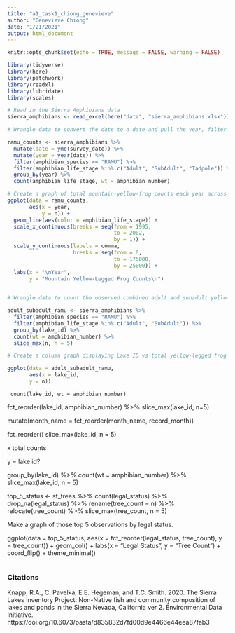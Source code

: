 ```yaml
---
title: "a1_task1_chiong_genevieve"
author: "Genevieve Chiong"
date: "1/21/2021"
output: html_document
---
```


```r
knitr::opts_chunk$set(echo = TRUE, message = FALSE, warning = FALSE)

library(tidyverse)
library(here)
library(patchwork)
library(readxl)
library(lubridate)
library(scales)
```


```r
# Read in the Sierra Amphibians data 
sierra_amphibians <- read_excel(here("data", "sierra_amphibians.xlsx"))
```

```r
# Wrangle data to convert the date to a date and pull the year, filter out to exclude the 'EggMass' life stage level, group by year, and count the total mountain yellow-legged frog (Rana muscosa) observations for each year across all water bodies 

ramu_counts <- sierra_amphibians %>% 
  mutate(date = ymd(survey_date)) %>%  
  mutate(year = year(date)) %>%  
  filter(amphibian_species == "RAMU") %>% 
  filter(amphibian_life_stage %in% c("Adult", "SubAdult", "Tadpole")) %>% #
  group_by(year) %>% 
  count(amphibian_life_stage, wt = amphibian_number)

# Create a graph of total mountain-yellow-frog counts each year across all water bodies, by life stage
ggplot(data = ramu_counts, 
       aes(x = year, 
           y = n)) +
  geom_line(aes(color = amphibian_life_stage)) +
  scale_x_continuous(breaks = seq(from = 1995,
                                  to = 2002,
                                  by = 1)) +
  scale_y_continuous(labels = comma,
                     breaks = seq(from = 0,
                                  to = 175000,
                                  by = 25000)) + 
  labs(x = "\nYear",
       y = "Mountain Yellow-Legged Frog Counts\n")
  
```

```r
# Wrangle data to count the observed combined adult and subadult yellow-legged frogs (Rana muscosa) in the 5 lakes with the greatest total observed counts 

adult_subadult_ramu <- sierra_amphibians %>% 
  filter(amphibian_species == "RAMU") %>% 
  filter(amphibian_life_stage %in% c("Adult", "SubAdult")) %>% 
  group_by(lake_id) %>% 
  count(wt = amphibian_number) %>% 
  slice_max(n, n = 5)

```
    
    
    
    
```r
# Create a column graph displaying Lake ID vs total yellow-legged frog counts (adult + subadult) for the 5 lakes 

ggplot(data = adult_subadult_ramu,
       aes(x = lake_id,
       y = n))
```


     count(lake_id, wt = amphibian_number) 
   
   fct_reorder(lake_id, amphibian_number) %>% 
  slice_max(lake_id, n=5)

mutate(month_name = fct_reorder(month_name, record_month))


 
 fct_reorder()
  slice_max(lake_id, n = 5)

x total counts 

y = lake id? 

 group_by(lake_id) %>% 
  count(wt = amphibian_number) %>% 
  slice_max(lake_id, n = 5)


  top_5_status <- sf_trees %>% 
  count(legal_status)  %>% 
  drop_na(legal_status) %>% 
  rename(tree_count = n) %>% 
  relocate(tree_count) %>% 
  slice_max(tree_count, n = 5)
  
Make a graph of those top 5 observations by legal status. 

ggplot(data = top_5_status,
       aes(x = fct_reorder(legal_status, tree_count),
       y = tree_count)) +
  geom_col() + 
  labs(x = "Legal Status",
       y = "Tree Count") +
  coord_flip() + 
  theme_minimal()
  
  
```r

```


### Citations 
Knapp, R.A., C. Pavelka, E.E. Hegeman, and T.C. Smith. 2020. The Sierra Lakes Inventory Project: Non-Native fish and community composition of lakes and ponds in the Sierra Nevada, California ver 2. Environmental Data Initiative. https://doi.org/10.6073/pasta/d835832d7fd00d9e4466e44eea87fab3













